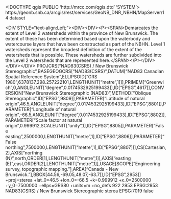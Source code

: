 <!DOCTYPE qgis PUBLIC 'http://mrcc.com/qgis.dtd' 'SYSTEM'>
<qgis version="3.34.11-Prizren">
  <identifier>https://geonb.snb.ca/arcgis/rest/services/GeoNB_DNR_NBHN/MapServer/14</identifier>
  <parentidentifier></parentidentifier>
  <language></language>
  <type>dataset</type>
  <title>Watersheds</title>
  <abstract>&lt;DIV STYLE="text-align:Left;">&lt;DIV>&lt;DIV>&lt;P>&lt;SPAN>Demarcates the extent of Level 2 watersheds within the province of New Brunswick. The extent of these has been determined based upon the waterbody and watercourse layers that have been constructed as part of the NBHN.  Level 1 watersheds represent the broadest definition of the extent of the watersheds that is possible.  These watersheds are further subdivided into the Level 2 watersheds that are represented here.&lt;/SPAN>&lt;/P>&lt;/DIV>&lt;/DIV>&lt;/DIV></abstract>
  <contact>
    <name></name>
    <organization></organization>
    <position></position>
    <voice></voice>
    <fax></fax>
    <email></email>
    <role></role>
  </contact>
  <links>
    <link type="WWW:LINK" url="https://geonb.snb.ca/arcgis/rest/services/GeoNB_DNR_NBHN/MapServer/14" format="" mimeType="" name="Source" size="" description=""/>
  </links>
  <dates/>
  <fees></fees>
  <encoding></encoding>
  <crs>
    <spatialrefsys nativeFormat="Wkt">
      <wkt>PROJCRS["NAD83(CSRS) / New Brunswick Stereographic",BASEGEOGCRS["NAD83(CSRS)",DATUM["NAD83 Canadian Spatial Reference System",ELLIPSOID["GRS 1980",6378137,298.257222101,LENGTHUNIT["metre",1]]],PRIMEM["Greenwich",0,ANGLEUNIT["degree",0.0174532925199433]],ID["EPSG",4617]],CONVERSION["New Brunswick Stereographic (NAD83)",METHOD["Oblique Stereographic",ID["EPSG",9809]],PARAMETER["Latitude of natural origin",46.5,ANGLEUNIT["degree",0.0174532925199433],ID["EPSG",8801]],PARAMETER["Longitude of natural origin",-66.5,ANGLEUNIT["degree",0.0174532925199433],ID["EPSG",8802]],PARAMETER["Scale factor at natural origin",0.999912,SCALEUNIT["unity",1],ID["EPSG",8805]],PARAMETER["False easting",2500000,LENGTHUNIT["metre",1],ID["EPSG",8806]],PARAMETER["False northing",7500000,LENGTHUNIT["metre",1],ID["EPSG",8807]]],CS[Cartesian,2],AXIS["northing (N)",north,ORDER[1],LENGTHUNIT["metre",1]],AXIS["easting (E)",east,ORDER[2],LENGTHUNIT["metre",1]],USAGE[SCOPE["Engineering survey, topographic mapping."],AREA["Canada - New Brunswick."],BBOX[44.56,-69.05,48.07,-63.7]],ID["EPSG",2953]]</wkt>
      <proj4>+proj=sterea +lat_0=46.5 +lon_0=-66.5 +k=0.999912 +x_0=2500000 +y_0=7500000 +ellps=GRS80 +units=m +no_defs</proj4>
      <srsid>922</srsid>
      <srid>2953</srid>
      <authid>EPSG:2953</authid>
      <description>NAD83(CSRS) / New Brunswick Stereographic</description>
      <projectionacronym>sterea</projectionacronym>
      <ellipsoidacronym>EPSG:7019</ellipsoidacronym>
      <geographicflag>false</geographicflag>
    </spatialrefsys>
  </crs>
  <extent>
    <spatial dimensions="2" maxy="7680975.05999999959021807" crs="EPSG:2953" minx="2306197.12000000011175871" maxx="2713275.16999999992549419" minz="9999999999" maxz="9999999999" miny="7275799.16000000014901161"/>
    <temporal>
      <period>
        <start></start>
        <end></end>
      </period>
    </temporal>
  </extent>
</qgis>
